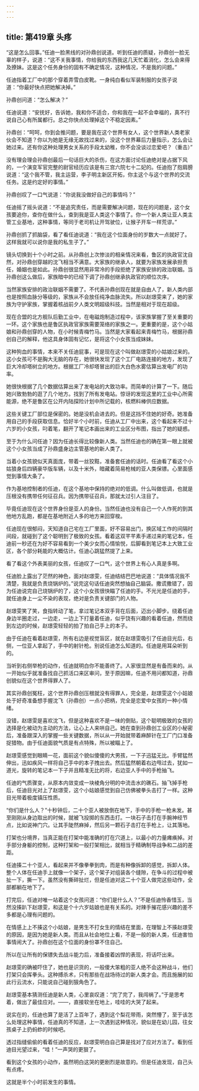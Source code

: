 ```yaml
---
---
---
```

title: 第419章 头疼
---



“这是怎么回事。”任迪一脸黑线的对孙鼎创说道。听到任迪的质疑，孙鼎创一脸无辜的样子，说道：“这不关我事情，你给我的东西我这几天忙着消化，怎么会来得及撩妹。这是这个任务身份的固有不确定情况，这种情况，不是我的问题。”

任迪指着工厂中的那个穿着弄雪白皮靴。一身纯白看似军装制服的女孩子说道：“你最好快点把她解决掉。”

孙鼎创问道：“怎么解决？”

任迪说道：“安抚好，告诉她，我和你不适合，你和我在一起不会幸福的，真不行说自己心有所属都行。总之你快点处理掉这个不稳定因素。”

孙鼎创：“呵呵，你到会推问题，要是我在这个世界有女人，这个世界新人类老家伙会不知道？你以为她是无缘无故找过来的，没这个世界幕后力量指示，怎么会让她过来。还有你这种处理男女关系的手段太幼稚，你不会没谈过恋爱吧？（重击）”

没有理会理会孙鼎创最后一句话巨大的杀伤，在这方面讨论任迪绝对是占据下风的，一个演变军官完整的尉官经历应该是有三宫六院七十二妃的。任迪抱了抱肩膀说道：“这个我不管，我主运营，李子明主新区开拓，你主这个与这个世界的交流任务。这是约定好的事情。”

孙鼎创叹了一口气说道：“你说我没做好自己的事情吗？”

任迪摇了摇头说道：“不是追究责任，而是需要解决问题，现在的问题是，这个女孩要追你，查你在做什么，查到我是亚人类这个事情了。你一个新人类让亚人类主管工业基地，这种事情，等同于老司机让开驾驶位，让猴子开车一样荒谬。”

孙鼎创抓了抓脑袋，看了看任迪说道：“我在这个位面身份的岁数大一点就好了。这样我就可以说你是我的私生子了。”

镜头切换到十个小时之前。从孙鼎创上次惨淡的相亲情况来看，鲁区的执政官沈自然，对孙鼎创穿越的沈飞相当不满意。大家族的继承人，就要为家族发展承担责任，婚姻也是如此。孙鼎创很显然用非常冷的手段拒绝了家族安排的政治联姻。当孙鼎创这么做后，家族暗中的已经下调了孙鼎创继承执政官的顺位次序。

当然家族安排的政治联姻不需要了。不代表孙鼎创现在就是自由人了，新人类内部也是按照血脉分等级的，家族从不会放任纯净血脉流失。所以赵璟雯来了，她的家族为守护家族，掌握着核战前夕人类文明超级科技。当然是相对于现在超级。

现在合盟的北方舰队后勤工业中，在电磁炮制造过程中，该家族掌握了至关重要的一环。这个家族也是鲁区执政官家族需要笼络的家族之一。更重要的是，这个小姑娘和孙鼎创穿的人物，在小时候青梅竹马。当然是大家看起来青梅竹马，根据孙鼎创自己的解释，他这具身体固有记忆，是将这个小女孩当成妹妹。

这种狗血的事情，本来不关任迪屁事，可是现在这个叫做赵璟雯的小姑娘过来的。这小女孩可不是胸大无脑的存在，她很快发现了这个工厂电路连接的地方，发现了巨大冷却塔树立的地方。根据工厂冷却塔冒出的巨大白色水雾估算出发电厂的功率。

她很快根据了几个数据估算出来了发电站的大致功率。而简单的计算了一下。随后她兴致勃勃的逛了几个地方。找到了所有发电站。惊讶的发现这里的工业中心所需能源，绝不是鲁区在公开内陆探险计划中所记载的，核燃料棒供应数据。

这些关键工厂部位是保密的。她是没机会进去的。但是这挡不住她的好奇。她准备用自己的手段获取信息。恰好半个小时前，任迪从工厂中出来，这个看起来不过十六岁的小女孩，叼着笔，翻开了笔记本画出来的工业区分布图，指出了她的疑惑。

至于为什么问任迪？因为任迪长得比较像新人类。当然任迪也的确在第一眼上就被这个小女孩当成了孙鼎盛身边主管基地的新人类了。

当着小女孩貌似天真面庞，带着一丝狡黠，准备套任迪的话时。任迪看了看这个小姑狼身后四辆豪华版车辆，以及十米外，暗藏着简易枪械的亚人类保镖。心里面感觉到事情大条了。

作为基地控制者的任迪，在这个基地中保持的绝对的低调。什么叫做低调，也就是压根没有携带任何征召兵。因为携带征召兵，那就太过引人注目了。

毕竟任迪现在这个世界身份是亚人的身份。当然任迪也没有自己一个人作死的到其他地方乱跑，都是在基地附近人多的地方来回穿梭。

任迪现在很郁闷，天知道自己宅在工厂里面，好不容易出门，换区域工作的间隔时间段，就碰到了这个聪明到了极致的女孩。看着这双芊芊素手递过来的笔记本，任迪前一秒还在为好不容易看到一个美少女而心情愉悦，后脚看到笔记本上大致工业区，各个部分耗能的大概估计。任迪心跳猛然提了上来。

看了看这个外表美丽的女孩，任迪叹了一口气，这个世界上有心人真是多啊。

任迪脸上露出了茫然的神色，面对赵璟雯，任迪结结巴巴地说道：“具体情况我不清楚，我就是负责烧锅炉的。”说完这句话任迪突然想抽自己脑袋。撒谎撒错了，因为任迪说完自己烧锅炉的了，这个小女孩很快瞄了任迪的手。不光光是任迪的手，就任迪身上一尘不染的表现，绝对是负责关键部门的人物。

赵璟雯笑了笑，食指转动了笔，拿过笔记本双手背在后面，迈出小脚步。绕着任迪身边半圈走过，一边走，一边上下打量着任迪，似乎饶有兴趣的看着任迪，然而绕到左边的时候，赵璟雯轻轻的拍了拍自己手上的本子。

由于任迪在看着赵璟雯，所有右边是视觉盲区，就在赵璟雯吸引了任迪目光后，右侧，一位亚人拿起了，手中的射针枪。别说任迪怎么知道的。任迪是用耳朵听到的。

当听到右侧举枪的动作，任迪就明白你不能善终了。人家很显然是有备而来的。从一开始似乎就准备找自己抓活口来区审问，至于原因嘛，任迪不用问都知道，孙鼎创貌似在这个世界得罪人了。

其实孙鼎创冤枉，这个世界孙鼎创压根就没有得罪人，完全是，赵璟雯这个小姑娘处于好奇准备想手握沈飞（孙鼎创）一点小把柄，完全是恋爱中女孩的一种小情绪。

没错，赵璟雯是喜欢沈飞，但是这种喜欢不是一味的倒贴，这个聪明极致的女孩的选择是化被动为主动的方法，让心上人来哄自己。她在查到孙鼎创工业区的小秘密后，准备跟深入的掌握一些关键数据，所以从一开始就带着麻醉针在工厂门口准备捉猎物。由于任迪面貌气质是有点特殊，所以被瞄上了。

赵璟雯感觉到眼睛一花，面前这个貌似傻傻的大男孩，一下子迅猛无比。手臂猛然伸出，迅如疾风一样将自己手中的本子拽出去。然后猛然朝着右边甩过去，犹如一道光，旋转的笔记本一下子并且精准无比的将，右边亚人手中的手枪抽飞。

任迪的气质骤变，从原本内敛变成一块棱角分明的中流击水的礁石。抽飞掉手枪后，任迪目光对上了赵璟雯，这个小姑娘感觉到自己仿佛被拳头击打了一样。这种目光带着极度镇压性质。

“你们是什么人？”十秒钟后，二十个亚人被放倒在地下，手中的手枪一枪未发。甚至刚刚从身边取出的时候，就被飞投掷的东西击打。一块石子击打在手腕神经节点，比如说神门穴。让其手陡然麻掉，然后另一颗石子击打在手枪上，让其落地。

打架也分境界，当真正能在打架中能准确的打在穴道上，以最小的力量瘫痪掉。对手部分身躯的控制，这种打架和一般打架相比，就相当于精确制导战争和二战的差距。

任迪揍二十个亚人，看起来并不像拳拳到肉，而是有种像拆卸的感觉，拆卸人体。整个人体在任迪手上就像一个架子，这个架子对组装各个缝隙，在争斗的过程中被扯一下，撕一下。虽然没有撕碎扯烂，但是任迪对这二十个亚人做完这些动作，全部都躺在地下了。

打完后，任迪对唯一站着这个女孩问道：“你们是什么人？”不是任迪怜香惜玉，当然没揍趴下赵璟雯，和这是个十六岁姑娘也是有关系的。对辣手摧花感兴趣的差不多都是心理有问题的。

在情感上上不揍这个小姑娘，是男生不打女生的情结在里面，在理智上不揍赵璟雯的原因，是因为她是新人类。而且从社会地位上看，不是一般的新人类，任迪害怕事情闹大了。孙鼎创在这个位面的身份罩不住自己。

所以在让所有的保镖失去战斗能力后，准备接着凶悍的表现，将话吓出来。

赵璟雯的确被吓住了，她也是识货的，一般傻大笨粗的亚人绝不会这种战斗，他们打架只会挥拳头。这种搏杀术，只有那些在战场待过的新人类才会。而且施展的如此行云流水，只能说自己碰到狠角色了。

赵璟雯基本猜测任迪是新人类，心里哀叹道：“完了完了，我闯祸了。”于是思考着，做出了最佳应对。——，直接软坐在地上，哇哇的大哭了起来。

说实在的，任迪也算了是活了上百年了，遇到这个梨花带雨，突然懵了，至于该怎么处理这种事情，任迪真的不知道，上一次遇到这种情况，貌似是在幼儿园，往女孩桌子上扔蚂蚱的时候吧。

透过指缝偷偷的看着任迪的反应，赵璟雯明白自己算是找对了应对方法了。看到任迪目光望过来，“哇！”一声哭的更狠了。

看到这个女孩的小动作，虽然明白这哭的更剧烈是故意的。但是任迪发现，自己头有点疼。

这就是半个小时前发生的事情。